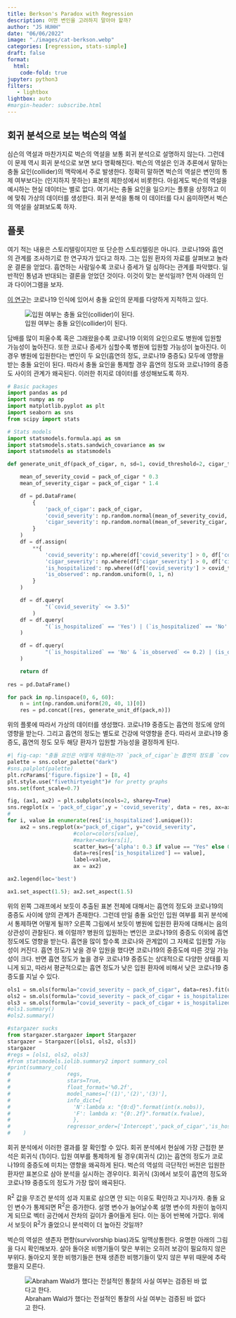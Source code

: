 ```yaml
---
title: Berkson's Paradox with Regression
description: 어떤 변인을 고려하지 말아야 할까?  
author: "JS HUHH"
date: "06/06/2022"
image: "./images/cat-berkson.webp"
categories: [regression, stats-simple]
draft: false
format:
  html:
    code-fold: true
jupyter: python3
filters:
   - lightbox
lightbox: auto
#margin-header: subscribe.html
---
```


## 회귀 분석으로 보는 벅슨의 역설

심슨의 역설과 마찬가지로 벅슨의 역설을 보통 회귀 분석으로 설명하지 않는다. 그런데 이 문제 역시 회귀 분석으로 보면 보다 명확해진다. 벅슨의 역설은 인과 추론에서 말하는 충돌 요인(collider)의 맥락에서 주로 발생한다. 정확히 말하면 벅슨의 역설은 변인의 통제 여부보다는 (인지하지 못하는) 표본의 제한성에서 비롯한다. 아쉽게도 벅슨의 역설을 예시하는 현실 데이터는 별로 없다. 여기서는 충돌 요인을 일으키는 플롯을 상정하고 이에 맞춰 가상의 데이터를 생성한다. 회귀 분석을 통해 이 데이터를 다시 음미하면서 벅슨의 역설을 살펴보도록 하자. 

## 플롯

여기 적는 내용은 스토리텔링이지만 또 단순한 스토리텔링은 아니다. 코로나19와 흡연의 관계를 조사하기로 한 연구자가 있다고 하자. 그는 입원 환자의 자료를 살펴보고 놀라운 결론을 얻었다. 흡연하는 사람일수록 코로나 증세가 덜 심하다는 관계를 파악했다. 일반적인 통념과 반대되는 결론을 얻었던 것이다. 이것이 맞는 분석일까? 먼저 아래의 인과 다이어그램을 보자. 

:::{ .column-margin }
[이 연구](https://www.nature.com/articles/s41467-020-19478-2)는 코로나19 인식에 있어서 충돌 요인의 문제를 다양하게 지적하고 있다. 
:::

::: {layout="[-1, 2, -1]"}
![입원 여부는 충돌 요인(collider)이 된다.](./images/covid-hospital.png)
:::

담배를 많이 피울수록 혹은 그래왔을수록 코로나19 이외의 요인으로도 병원에 입원할 가능성이 높아진다. 또한 코로나 증세가 심할수록 병원에 입원할 가능성이 높아진다. 이 경우 병원에 입원한다는 변인이 두 요인(흡연의 정도, 코로나19 중증도) 모두에 영향을 받는 충돌 요인이 된다. 따라서 충돌 요인을 통제할 경우 흡연의 정도와 코로나19의 중증도 사이의 관계가 왜곡된다. 이러한 취지로 데이터를 생성해보도록 하자. 

```python
# Basic packages
import pandas as pd 
import numpy as np
import matplotlib.pyplot as plt
import seaborn as sns
from scipy import stats

# Stats models 
import statsmodels.formula.api as sm
import statsmodels.stats.sandwich_covariance as sw
import statsmodels as statsmodels

def generate_unit_df(pack_of_cigar, n, sd=1, covid_threshold=2, cigar_threshold=6):

    mean_of_severity_covid = pack_of_cigar * 0.3
    mean_of_severity_cigar = pack_of_cigar * 1.4

    df = pd.DataFrame(
        {   
            'pack_of_cigar': pack_of_cigar,
            'covid_severity': np.random.normal(mean_of_severity_covid, 1, n),
            'cigar_severity': np.random.normal(mean_of_severity_cigar, 0.5, n)
        }
    )
    df = df.assign(
        **{
            'covid_severity': np.where(df['covid_severity'] > 0, df['covid_severity'], 0), 
            'cigar_severity': np.where(df['cigar_severity'] > 0, df['cigar_severity'], 0), 
            'is_hospitalized': np.where((df['covid_severity'] > covid_threshold) | (df['cigar_severity'] > cigar_threshold), "Yes", "No"),
            'is_observed': np.random.uniform(0, 1, n)
        }
    )

    df = df.query(
            "(`covid_severity` <= 3.5)"
        )
    df = df.query(
            "(`is_hospitalized` == 'Yes') | (`is_hospitalized` == 'No' & `is_observed` <= 0.2)"  
    )

    df = df.query(
            "(`is_hospitalized` == 'No' & `is_observed` <= 0.2) | (is_observed <= 0.5)"
    )

    return df 
    
res = pd.DataFrame()

for pack in np.linspace(0, 6, 60):
    n = int(np.random.uniform(20, 40, 1)[0])
    res = pd.concat([res, generate_unit_df(pack,n)])
```

위의 플롯에 따라서 가상의 데이터를 생성했다. 코로나19 중증도는 흡연의 정도에 양의 영향을 받는다. 그리고 흡연의 정도는 별도로 건강에 악영향을 준다. 따라서 코로나19 중증도, 흡연의 정도 모두 해당 환자가 입원할 가능성을 결정하게 된다. 

```python
#| fig-cap: "충돌 요인은 어떻게 작용하는가? `pack_of_cigar`는 흡연의 정도를 `covid_severity`는 코로나19 중증도를 의미한다."
palette = sns.color_palette("dark")
#sns.palplot(palette)
plt.rcParams['figure.figsize'] = [8, 4]
plt.style.use("fivethirtyeight")# for pretty graphs
sns.set(font_scale=0.7)

fig, (ax1, ax2) = plt.subplots(ncols=2, sharey=True)
sns.regplot(x = 'pack_of_cigar',y = 'covid_severity', data = res, ax=ax1, color='grey',scatter_kws={'alpha': 0.4})
#
for i, value in enumerate(res['is_hospitalized'].unique()):
    ax2 = sns.regplot(x="pack_of_cigar", y="covid_severity",
                     #color=colors[value],
                     #marker=markers[i],      
                     scatter_kws={'alpha': 0.3 if value == "Yes" else 0.15},        
                     data=res[res['is_hospitalized'] == value],
                     label=value,
                     ax = ax2)

ax2.legend(loc='best')

ax1.set_aspect(1.5); ax2.set_aspect(1.5)
```

위의 왼쪽 그래프에서 보듯이 추출된 표본 전체에 대해서는 흡연의 정도와 코로나19의 중증도 사이에 양의 관계가 존재한다. 그런데 만일 충돌 요인인 입원 여부를 회귀 분석에서 통제하면 어떻게 될까? 오른쪽 그림에서 보듯이 병원에 입원한 환자에 대해서는 음의 상관성이 관찰된다. 왜 이럴까? 병원의 입원하는 변인은 코로나19의 중증도 이외에 흡연 정도에도 영향을 받는다. 흡연을 많이 할수록 코로나와 관계없이 그 자체로 입원할 가능성이 커진다. 흡연 정도가 낮을 경우 입원을 했다면 코로나19의 중증도에 따른 것일 가능성이 크다. 반면 흡연 정도가 높을 경우 코로나19 중증도는 상대적으로 다양한 상태를 지니게 되고, 따라서 평균적으로는 흡연 정도가 낮은 입원 환자에 비해서 낮은 코로나19 중증도를 지닐 수 있다. 

```python
ols1 = sm.ols(formula="covid_severity ~ pack_of_cigar", data=res).fit(use_t=True)
ols2 = sm.ols(formula="covid_severity ~ pack_of_cigar + is_hospitalized", data=res).fit(use_t=True)
ols3 = sm.ols(formula="covid_severity ~ pack_of_cigar + is_hospitalized", data=res[res.is_hospitalized=="Yes"]).fit(use_t=True)
#ols1.summary()
#ols2.summary()

#stargazer sucks 
from stargazer.stargazer import Stargazer
stargazer = Stargazer([ols1, ols2, ols3])
stargazer
#regs = [ols1, ols2, ols3]
#from statsmodels.iolib.summary2 import summary_col
#print(summary_col(
#                  regs,
#                  stars=True, 
#                  float_format='%0.2f',
#                  model_names=['(1)','(2)','(3)'],
#                  info_dict={
#                    'N':lambda x: "{0:d}".format(int(x.nobs)), 
#                    'F': lambda x: "{0:.2f}".format(x.fvalue),
#                    }, 
#                  regressor_order=['Intercept','pack_of_cigar','is_hospitalized[T.Yes]#'])
#    )
```

회귀 분석에서 이러한 결과를 잘 확인할 수 있다. 회귀 분석에서 현실에 가장 근접한 분석은 회귀식 (1)이다. 입원 여부를 통제하게 될 경우(회귀식 (2))는 흡연의 정도가 코로나19의 중증도에 미치는 영향을 왜곡하게 된다. 벅슨의 역설의 극단적인 버전은 입원한 환자만 표본으로 삼아 분석을 실시하는 경우이다. 회귀식 (3)에서 보듯이 흡연의 정도와 코로나19 중증도의 정도가 가장 많이 왜곡된다.

:::{ .column-margin }
$\mathrm R^2$ 값을 무조건 분석의 성과 지표로 삼으면 안 되는 이유도 확인하고 지나가자. 충돌 요인 변수가 통제되면 $\mathrm R^2$은 증가한다. 설명 변수가 늘어날수록 설명 변수의 차원이 높아지게 되므로 벡터 공간에서 잔차의 길이가 줄어들게 된다. 이는 동어 반복에 가깝다. 위에서 보듯이 $\mathrm R^2$가 줄었으니 분석력이 더 높아진 것일까? 
:::

벅슨의 역설은 생존자 편향(survivorship bias)과도 일맥상통한다. 유명한 아래의 그림을 다시 확인해보자. 살아 돌아온 비행기들이 맞은 부위는 오히려 보강이 필요하지 않은 부위다. 돌아오지 못한 비행기들은 현재 생존한 비행기들이 맞지 않은 부위 때문에 추락했을지 모른다.

::: {layout="[[-20, 50, -20]]" layout-valign="bottom"}
![Abraham Wald가 했다는 전설적인 통찰의 사실 여부는 검증된 바 없다고 한다.](https://upload.wikimedia.org/wikipedia/commons/thumb/b/b2/Survivorship-bias.svg/600px-Survivorship-bias.svg.png)
:::
